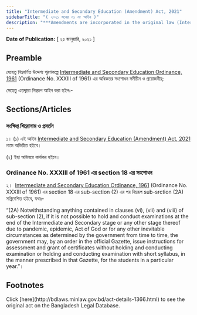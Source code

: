 ```yaml
---
title: "Intermediate and Secondary Education (Amendment) Act, 2021"
sidebarTitle: "( ২০২১ সনের ০১ নং আইন )"
description: "***Amendments are incorporated in the original law (Intermediate and Secondary Education Ordinance, 1961)*** Intermediate and Secondary Education Ordinance, 1961 এর অধিকতর সংশোধনকল্পে প্রণীত আইন"
---
```


**Date of Publication:** [ ২৫ জানুয়ারি, ২০২১ ]

## Preamble

যেহেতু নিম্নবর্ণিত উদ্দেশ্য পূরণকল্পে [Intermediate and Secondary Education Ordinance, 1961](/laws/act-318 "Intermediate and Secondary Education Ordinance, 1961 ") (Ordinance No. XXXIII of 1961) এর অধিকতর সংশোধন সমীচীন ও প্রয়োজনীয়;

সেহেতু এতদ্দ্বারা নিম্নরূপ আইন করা হইলঃ-

## Sections/Articles

### সংক্ষিপ্ত শিরোনাম ও প্রবর্তন

১। (১) এই আইন [Intermediate and Secondary Education (Amendment) Act, 2021](/laws/act-1366 "Intermediate and Secondary Education (Amendment) Act, 2021") নামে অভিহিত হইবে।

(২) ইহা অবিলম্বে কার্যকর হইবে।

### Ordinance No. XXXIII of 1961 এর section 18 এর সংশোধন

২।  [Intermediate and Secondary Education Ordinance, 1961](/laws/act-318 "Intermediate and Secondary Education Ordinance, 1961 ") (Ordinance No. XXXIII of 1961) এর section 18 এর sub-section (2) এর পর নিম্নরূপ sub-srction (2A) সন্নিবেশিত হইবে, যথাঃ-

“(2A) Notwithstanding anything contained in clauses (vi), (vii) and (viii) of sub-section (2), if it is not possible to hold and conduct examinations at the end of the Intermediate and Secondary stage or any other stage thereof due to pandemic, epidemic, Act of God or for any other inevitable circumstances as determined by the government from time to time, the government may, by an order in the official Gazette, issue instructions for assessment and grant of certificates without holding and conducting examination or holding and conducting examination with short syllabus, in the manner prescribed in that Gazette, for the students in a particular year.”।

## Footnotes

<Note>
  Click [here](http://bdlaws.minlaw.gov.bd/act-details-1366.html) to see the original act on the Bangladesh Legal Database.
</Note>
